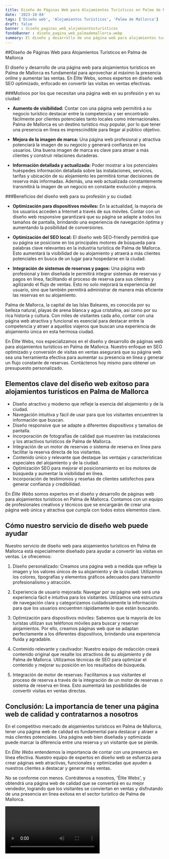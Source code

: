 ```yaml
---
title: Diseño de Páginas Web para Alojamientos Turísticos en Palma de Mallorca
date: '2023-10-04'
tags: ['Diseño web', 'Alojamientos Turísticos', 'Palma de Mallorca']
draft: false
banner : diseño_paginas_web_alojamientosturísticos
fondoBanner : diseño_pagina_web_palmademallorca.webp
summary: El diseño y desarrollo de una página web para alojamientos turísticos en Palma de Mallorca es fundamental para aprovechar al máximo la presencia online y aumentar las ventas. En Élite Webs, somos expertos en diseño web SEO optimizado, enfocado en convertir las visitas en ventas efectivas.
---
```


##Diseño de Páginas Web para Alojamientos Turísticos en Palma de Mallorca

El diseño y desarrollo de una página web para alojamientos turísticos en Palma de Mallorca es fundamental para aprovechar al máximo la presencia online y aumentar las ventas. En Élite Webs, somos expertos en diseño web SEO optimizado, enfocado en convertir las visitas en ventas efectivas.

###Motivos por los que necesitan una página web en su profesión y en su ciudad:

- **Aumento de visibilidad:** Contar con una página web permitirá a su negocio turístico destacar entre la competencia y ser encontrado fácilmente por clientes potenciales tanto locales como internacionales. Palma de Mallorca es un destino turístico muy popular, por lo que tener una presencia en línea es imprescindible para llegar al público objetivo.

- **Mejora de la imagen de marca:** Una página web profesional y atractiva potenciará la imagen de su negocio y generará confianza en los usuarios. Una buena imagen de marca es clave para atraer a más clientes y construir relaciones duraderas.

- **Información detallada y actualizada:** Poder mostrar a los potenciales huéspedes información detallada sobre las instalaciones, servicios, tarifas y ubicación de su alojamiento les permitirá tomar decisiones de reserva más informadas. Además, una web actualizada constantemente transmitirá la imagen de un negocio en constante evolución y mejora.

###Beneficios del diseño web para su profesión y su ciudad:

- **Optimización para dispositivos móviles:** En la actualidad, la mayoría de los usuarios acceden a Internet a través de sus móviles. Contar con un diseño web responsive garantizará que su página se adapte a todos los tamaños de pantalla, brindando una experiencia de navegación óptima y aumentando la posibilidad de conversiones.

- **Optimización del SEO local:** El diseño web SEO-friendly permitirá que su página se posicione en los principales motores de búsqueda para palabras clave relevantes en la industria turística de Palma de Mallorca. Esto aumentará la visibilidad de su alojamiento y atraerá a más clientes potenciales en busca de un lugar para hospedarse en la ciudad.

- **Integración de sistemas de reservas y pagos:** Una página web profesional y bien diseñada le permitirá integrar sistemas de reservas y pagos en línea, facilitando el proceso de reserva para sus clientes y agilizando el flujo de ventas. Esto no solo mejorará la experiencia del usuario, sino que también permitirá administrar de manera más eficiente las reservas en su alojamiento.

Palma de Mallorca, la capital de las Islas Baleares, es conocida por su belleza natural, playas de arena blanca y agua cristalina, así como por su rica historia y cultura. Con miles de visitantes cada año, contar con una página web atractiva y funcional es esencial para destacar entre la competencia y atraer a aquellos viajeros que buscan una experiencia de alojamiento única en esta hermosa ciudad.

En Élite Webs, nos especializamos en el diseño y desarrollo de páginas web para alojamientos turísticos en Palma de Mallorca. Nuestro enfoque en SEO optimizado y conversión de visitas en ventas asegurará que su página web sea una herramienta efectiva para aumentar su presencia en línea y generar un flujo constante de reservas. Contáctenos hoy mismo para obtener un presupuesto personalizado.

<GifSeo />

<Cta />

## Elementos clave del diseño web exitoso para alojamientos turísticos en Palma de Mallorca

- Diseño atractivo y moderno que refleje la esencia del alojamiento y de la ciudad.
- Navegación intuitiva y fácil de usar para que los visitantes encuentren la información que buscan.
- Diseño responsive que se adapte a diferentes dispositivos y tamaños de pantalla.
- Incorporación de fotografías de calidad que muestren las instalaciones y los atractivos turísticos de Palma de Mallorca.
- Integración de un motor de reservas o sistema de reserva en línea para facilitar la reserva directa de los visitantes.
- Contenido único y relevante que destaque las ventajas y características especiales del alojamiento y de la ciudad.
- Optimización SEO para mejorar el posicionamiento en los motores de búsqueda y aumentar la visibilidad en línea.
- Incorporación de testimonios y reseñas de clientes satisfechos para generar confianza y credibilidad.

En *Élite Webs* somos expertos en el diseño y desarrollo de páginas web para alojamientos turísticos en Palma de Mallorca. Contamos con un equipo de profesionales creativos y técnicos que se encargarán de crear una página web única y atractiva que cumpla con todos estos elementos clave.

## Cómo nuestro servicio de diseño web puede ayudar

Nuestro servicio de diseño web para alojamientos turísticos en Palma de Mallorca está especialmente diseñado para ayudar a convertir las visitas en ventas. Le ofrecemos:

1. Diseño personalizado: Creamos una página web a medida que refleje la imagen y los valores únicos de su alojamiento y de la ciudad. Utilizamos los colores, tipografías y elementos gráficos adecuados para transmitir profesionalismo y atracción.

2. Experiencia de usuario mejorada: Navegar por su página web será una experiencia fácil e intuitiva para los visitantes. Utilizamos una estructura de navegación clara y categorizamos cuidadosamente la información para que los usuarios encuentren rápidamente lo que están buscando.

3. Optimización para dispositivos móviles: Sabemos que la mayoría de los turistas utilizan sus teléfonos móviles para buscar y reservar alojamientos. Por ello, creamos páginas web que se adaptan perfectamente a los diferentes dispositivos, brindando una experiencia fluida y agradable.

4. Contenido relevante y cautivador: Nuestro equipo de redacción creará contenido original que resalte los atractivos de su alojamiento y de Palma de Mallorca. Utilizamos técnicas de SEO para optimizar el contenido y mejorar su posición en los resultados de búsqueda.

5. Integración de motor de reservas: Facilitamos a sus visitantes el proceso de reserva a través de la integración de un motor de reservas o sistema de reserva en línea. Esto aumentará las posibilidades de convertir visitas en ventas directas.

## Conclusión: La importancia de tener una página web de calidad y contratarnos a nosotros

En el competitivo mercado de alojamientos turísticos en Palma de Mallorca, tener una página web de calidad es fundamental para destacar y atraer a más clientes potenciales. Una página web bien diseñada y optimizada puede marcar la diferencia entre una reserva y un visitante que se pierde.

En *Élite Webs* entendemos la importancia de contar con una presencia en línea efectiva. Nuestro equipo de expertos en diseño web se esfuerza para crear páginas web atractivas, funcionales y optimizadas que ayuden a nuestros clientes a destacar y generar más ventas.

No se conforme con menos. Contrátenos a nosotros, 'Élite Webs', y obtendrá una página web de calidad que se convertirá en su mejor vendedor, logrando que los visitantes se conviertan en ventas y disfrutando de una presencia en línea exitosa en el sector turístico de Palma de Mallorca.

<Video />

<CtaBot job='Alojamientos Turísticos' city='Palma de Mallorca'/>

<Gmaps query='Palma de Mallorca+españa+maps' />